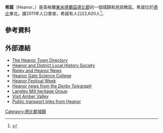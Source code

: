 {{Infobox UK place
| official_name=        Heanor
| map_type=             Derbyshire
| country=              England
| static_image=         [[Image:Heanor_016154_f6154fd4.jpg|250px]]
| static_image_caption= 
| region=               東米德蘭茲
| population=           17,251
| population ref=       2011年普查<ref name=ons/>
| os_grid_reference=    SK433465
| latitude=             53.0148
| longitude=            -1.355
| post_town=            HEANOR
| postcode_area=        DE
| postcode_district=    DE75
| dial_code=            01773
| constituency_westminster= [[安伯瓦利_(英國國會選區)|安伯瓦利]]
| civil_parish=         [[Heanor_and_Loscoe|Heanor and Loscoe]]
| shire_district=       [[Amber_Valley|Amber Valley]]
| shire_county=         [[德比郡|德比郡]]
}}
'''希諾'''（Heanor，{{IPAc-en|ˈ|h|iː|n|ə}}）是英格蘭[[東米德蘭茲|東米德蘭茲]][[德比郡|德比郡]]的一個城鎮和民政教區。希諾位於[[德比_(英格蘭)|德比]]東北{{convert|8|mi|km}}。據2011年人口普查，希諾有人口22,620人<ref>{{cite web |url=http://www.statistics.gov.uk/statbase/Expodata/Spreadsheets/D8271.xls |title=KS01 Usual resident population: Census 2001, Key Statistics for urban areas |author= |date= |work= |publisher=[[Office_for_National_Statistics|Office for National Statistics]] |accessdate=30 May 2010 |archive-date=2004-07-23 |archive-url=http://webarchive.nationalarchives.gov.uk/20040723231324/http://www.statistics.gov.uk/StatBase/Expodata/Spreadsheets/D8271.xls |dead-url=no }}</ref>。
==參考資料==
{{Reflist}}
==外部連結==
{{Commonscat|Heanor|希諾}}
*[https://web.archive.org/web/20080527174135/http://www.town-directory.net/town/Heanor.htm The Heanor Town Directory]
*[https://web.archive.org/web/20061208123325/http://www.heanorhistory.org.uk/index.htm Heanor and District Local History Society]
*[http://www.Ripleytoday.co.uk Ripley and Heanor News] {{Wayback|url=http://www.ripleytoday.co.uk/ |date=20080821104038 }}
*[http://www.heanorgate.org.uk Heanor Gate Science College] {{Wayback|url=http://www.heanorgate.org.uk/ |date=20210310102017 }}
*[https://web.archive.org/web/20180903044107/http://www.heanorfestival.co.uk/ Heanor Festival Week]
*[https://web.archive.org/web/20091108082509/http://www.thisisderbyshire.co.uk/heanor Heanor news from the ''Derby Telegraph'']
*[https://web.archive.org/web/20111003174938/http://www.langleymillheritage.org.uk/ Langley Mill heritage Group]
*[http://www.visitambervalley.com/ Visit Amber Valley] {{Wayback|url=http://www.visitambervalley.com/ |date=20200821092124 }}
*[http://www.derbysbus.info/places_index/heanor.html Public transport links from Heanor] {{Wayback|url=http://www.derbysbus.info/places_index/heanor.html |date=20200821101918 }}

[[Category:德比郡城鎮|Category:德比郡城鎮]]